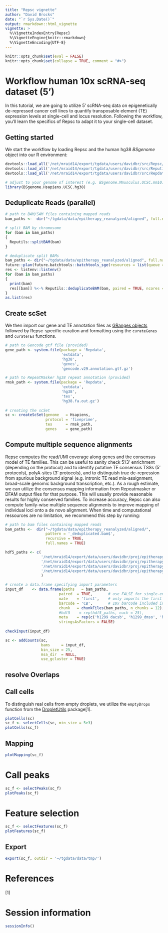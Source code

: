 ```yaml
---
title: "Repsc vignette"
author: "David Brocks"
date: "`r Sys.Date()`"
output: rmarkdown::html_vignette
vignette: >
  %\VignetteIndexEntry{Repsc}
  %\VignetteEngine{knitr::rmarkdown}
  %\VignetteEncoding{UTF-8}
---
```


```r
knitr::opts_chunk$set(eval = FALSE)
knitr::opts_chunk$set(collapse = TRUE, comment = "#>")
```

# Workflow human 10x scRNA-seq dataset (5')
In this tutorial, we are going to utilize 5' scRNA-seq data on epigenetically de-repressed cancer cell lines to quantify transposable element (TE) expression levels at single-cell and locus resolution. Following the workflow, you'll learn the specifics of Repsc to adapt it to your single-cell dataset.


## Getting started

We start the workflow by loading Repsc and the human hg38 _BSgenome_ object into our R environment:
```r
devtools::load_all('/net/mraid14/export/tgdata/users/davidbr/src/Repsc/')
devtools::load_all('/net/mraid14/export/tgdata/users/davidbr/src/Reputils/')
devtools::load_all('/net/mraid14/export/tgdata/users/davidbr/src/Repdata/')

# adjust to your genome of interest (e.g. BSgenome.Mmusculus.UCSC.mm10)
library(BSgenome.Hsapiens.UCSC.hg38)
```

## Deduplicate Reads (parallel)
```r
# path to BAM/SAM files containing mapped reads                         
bam_paths <-  dir("~/tgdata/data/epitherapy_reanalyzed/aligned", full.names = TRUE, pattern = 'bam.bam$')

# split BAM by chromosome
for (bam in bam_paths)
{
  Reputils::splitBAM(bam)
}

# deduplicate split BAMs
bam_paths <- dir("~/tgdata/data/epitherapy_reanalyzed/aligned", full.names = TRUE, pattern = 'chr[0-9, X, Y, MT]*.bam$')
future::plan(future.batchtools::batchtools_sge(resources = list(queue = "all.q", threads = 3, memory = 25), workers = Inf))
res <- listenv::listenv()
for (bam in bam_paths)
{
  print(bam)
  res[[bam]] %<-% Reputils::deduplicateBAM(bam, paired = TRUE, ncores = 3, align_dist = 1e3) %packages% "data.table"
}
as.list(res)
```

## Create scSet

We then import our gene and TE annotation files as [GRanges objects](https://bioconductor.org/packages/release/bioc/vignettes/GenomicRanges/inst/doc/GenomicRangesIntroduction.html) followed by Repsc-specific curation and formatting using the `curateGenes` and `curateTEs` functions.
```r
# path to Gencode gtf file (provided)
gene_path <- system.file(package = 'Repdata', 
                         'extdata',
                         'hg38',
                         'genes',                         
                         'gencode.v29.annotation.gtf.gz')

# path to RepeatMasker hg38 repeat annotation (provided)
rmsk_path <- system.file(package = 'Repdata', 
                         'extdata',
                         'hg38',
                         'tes',                         
                         'hg38.fa.out.gz')
                         
# creating the scSet
sc <- createScSet(genome   = Hsapiens,
                  protocol = 'fiveprime',
                  tes      = rmsk_path,
                  genes    = gene_path)
```

## Compute multiple sequence alignments

Repsc computes the read/UMI coverage along genes and the consensus model of TE families. This can be useful to sanity check 5'/3' enrichment (depending on the protocol) and to identify putative TE consensus TSSs (5' protocols), polyA-sites (3' protocols), and to distinguish true de-repression from spurious background signal (e.g. intronic TE read mis-assignment, broad-scale genomic background transcription, etc.). As a rough estimate, we can utilize the consensus mapping information from Repeatmasker or DFAM output files for that purpose. This will usually provide reasonable results for highly conserved families. To increase accuracy, Repsc can also compute family-wise multiple sequence alignments to improve mapping of individual loci onto a de novo alignment. When time and computational ressources are no limitation, we recommend this step by running:

```r
# path to bam files containing mapped reads                         
bam_paths <-  dir("~/tgdata/data/epitherapy_reanalyzed/aligned/", 
                  pattern = '_deduplicated.bam$', 
                  recursive = TRUE,
                  full.names = TRUE)

hdf5_paths <- c(
                '/net/mraid14/export/data/users/davidbr/proj/epitherapy/data/hct116/10x/dmso/hct116_DMSO/outs/filtered_gene_bc_matrices_h5.h5',
                '/net/mraid14/export/data/users/davidbr/proj/epitherapy/data/hct116/10x/dacsb/hct116_DACSB/outs/filtered_gene_bc_matrices_h5.h5',
                '/net/mraid14/export/data/users/davidbr/proj/epitherapy/data/h1299/10x/dmso/h1299_DMSO/outs/filtered_gene_bc_matrices_h5.h5',
                '/net/mraid14/export/data/users/davidbr/proj/epitherapy/data/h1299/10x/dacsb/h1299_DACSB/outs/filtered_gene_bc_matrices_h5.h5'
                )             

# create a data.frame specifying import parameters                 
input_df    <- data.frame(paths   = bam_paths,
                        paired  = TRUE,       # use FALSE for single-end libraries
                        mate    = 'first',    # only imports the first mate of properly aligned read pairs, set to NA when using single-end libraries
                        barcode = 'CB',       # 10x barcode included in BAM flag
                        chunk   = chunkFiles(bam_paths, n_chunks = 12),
                        #hdf5    = rep(hdf5_paths, each = 25),
                        meta    = rep(c('h1299_dacsb', 'h1299_dmso', 'hct116_dacsb', 'hct116_dmso'), each = 25),
                        stringsAsFactors = FALSE)
                        
checkInput(input_df)                      
```

```r
sc <- addCounts(sc,
                bams     = input_df,
                bin_size = 25,
                msa_dir  = NULL,
                use_gcluster = TRUE)
```

## resolve Overlaps






## Call cells

To distinguish real cells from empty droplets, we utilize the `emptyDrops` function from the [DropletUtils](https://rdrr.io/github/MarioniLab/DropletUtils/) package[1].

```r
plotCells(sc)
sc_f <- selectCells(sc, min_size = 5e3)
plotCells(sc_f)
```

## Mapping
```r
plotMapping(sc_f)
```

# Call peaks
```r
sc_f <- selectPeaks(sc_f)
plotPeaks(sc_f)
```

# Feature selection
```r
sc_f <- selectFeatures(sc_f)
plotFeatures(sc_f)
```

## Export
```r
export(sc_f, outdir = '~/tgdata/data/tmp/')
```
      
# References
[1]   

# Session information
```r
sessionInfo()
```          